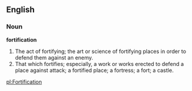==English==

===Noun===

'''fortification'''

#The act of fortifying; the art or science of fortifying places in order to defend them against an enemy.
#That which fortifies; especially, a work or works erected to defend a place against attack; a fortified place; a fortress; a fort; a castle.

[[pl:Fortification]]